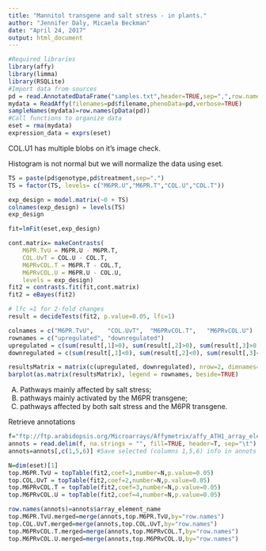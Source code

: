 ```yaml
---
title: "Mannitol transgene and salt stress - in plants."
author: "Jennifer Daly, Micaela Beckman"
date: "April 24, 2017"
output: html_document
---
```


```r
#Required libraries
library(affy)
library(limma)
library(RSQLite)
#Import data from sources
pd = read.AnnotatedDataFrame("samples.txt",header=TRUE,sep=",",row.names=1) 
mydata = ReadAffy(filenames=pd$filename,phenoData=pd,verbose=TRUE)
sampleNames(mydata)=row.names(pData(pd))
#Call functions to organize data
eset = rma(mydata)
expression_data = exprs(eset)
```
COL.U1 has multiple blobs on it's image check.

Histogram is not normal but we will normalize the data using eset.

```r
TS = paste(pd$genotype,pd$treatment,sep=".")
TS = factor(TS, levels= c("M6PR.U","M6PR.T","COL.U","COL.T"))
```

```r
exp_design = model.matrix(~0 + TS)
colnames(exp_design) = levels(TS)
exp_design
```

```r
fit=lmFit(eset,exp_design)
```

```r
cont.matrix= makeContrasts(
    M6PR.TvU = M6PR.U - M6PR.T,
    COL.UvT = COL.U - COL.T,
    M6PRvCOL.T = M6PR.T - COL.T,
    M6PRvCOL.U = M6PR.U - COL.U,
    levels = exp_design)
fit2 = contrasts.fit(fit,cont.matrix)
fit2 = eBayes(fit2)
```


```r
# lfc =1 for 2-fold changes
result = decideTests(fit2, p.value=0.05, lfc=1)

colnames = c("M6PR.TvU",	"COL.UvT",	"M6PRvCOL.T",	"M6PRvCOL.U")
rownames = c("upregulated", "downregulated")
upregulated = c(sum(result[,1]>0), sum(result[,2]>0), sum(result[,3]>0), sum(result[,4]>0))
downregulated = c(sum(result[,1]<0), sum(result[,2]<0), sum(result[,3]<0), sum(result[,4]<0))

resultsMatrix = matrix(c(upregulated, downregulated), nrow=2, dimnames=list(rownames, colnames))
barplot(as.matrix(resultsMatrix), legend = rownames, beside=TRUE)
```

(A) Pathways mainly affected by salt stress; 
(B) pathways mainly activated by the M6PR transgene; 
(C) pathways affected by both salt stress and the M6PR transgene.




Retrieve annotations
```r
f="ftp://ftp.arabidopsis.org/Microarrays/Affymetrix/affy_ATH1_array_elements-2010-12-20.txt" 
annots = read.delim(f, na.strings = "", fill=TRUE, header=T, sep="\t") 
annots=annots[,c(1,5,6)] #Save selected (columns 1,5,6) info in annots table
```


```r
N=dim(eset)[1] 
top.M6PR.TvU = topTable(fit2,coef=1,number=N,p.value=0.05) 
top.COL.UvT = topTable(fit2,coef=2,number=N,p.value=0.05) 
top.M6PRvCOL.T = topTable(fit2,coef=3,number=N,p.value=0.05) 
top.M6PRvCOL.U = topTable(fit2,coef=4,number=N,p.value=0.05)
```

```r
row.names(annots)=annots$array_element_name 
top.M6PR.TvU.merged=merge(annots,top.M6PR.TvU,by="row.names") 
top.COL.UvT.merged=merge(annots,top.COL.UvT,by="row.names") 
top.M6PRvCOL.T.merged=merge(annots,top.M6PRvCOL.T,by="row.names") 
top.M6PRvCOL.U.merged=merge(annots,top.M6PRvCOL.U,by="row.names")
```



